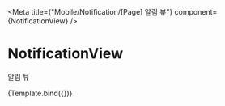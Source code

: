 

<Meta
    title={"Mobile/Notification/[Page] 알림 뷰"}
    component={NotificationView}
/>

# NotificationView

알림 뷰


<Canvas>
    <Story name="Default">{Template.bind({})}</Story>
</Canvas>
